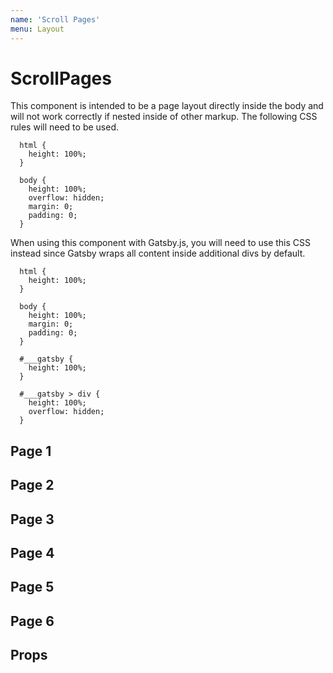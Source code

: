 ```yaml
---
name: 'Scroll Pages'
menu: Layout
---
```




# ScrollPages
This component is intended to be a page layout directly inside the body and will not work correctly if nested inside of 
other markup.  The following CSS rules will need to be used.
```
  html {
    height: 100%;
  }

  body {
    height: 100%;
    overflow: hidden;
    margin: 0;
    padding: 0;
  }
```
When using this component with Gatsby.js, you will need to use this CSS instead since Gatsby wraps all content inside 
additional divs by default.
```
  html {
    height: 100%;
  }

  body {
    height: 100%;
    margin: 0;
    padding: 0;
  }
  
  #___gatsby {
    height: 100%;
  }
  
  #___gatsby > div {
    height: 100%;
    overflow: hidden;
  }
```

<FullscreenDemo variant="dark" title="Scroll Pages" of={ScrollPages}>
  <ScrollPages>
    <ScrollPage>
      <Section variant="warning">
        <h1>Page 1</h1>
      </Section>
    </ScrollPage>
    <ScrollPage>
      <Section variant="dark">
        <h1>Page 2</h1>
      </Section>
    </ScrollPage>
    <ScrollPage>
      <Section variant="success">
        <h1>Page 3</h1>
      </Section>
    </ScrollPage>
    <ScrollPage>
      <Section variant="danger">
        <h1>Page 4</h1>
      </Section>
    </ScrollPage>
    <ScrollPage>
      <Section variant="info">
        <h1>Page 5</h1>
      </Section>
    </ScrollPage>
    <ScrollPage>
      <Section variant="primary">
        <h1>Page 6</h1>
      </Section>
    </ScrollPage>
  </ScrollPages>
</FullscreenDemo>

## Props

<PropsTable of={ScrollPages} />
